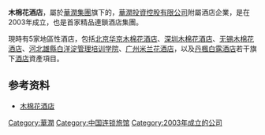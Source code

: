 '''木棉花酒店'''，屬於[[華潤集團|華潤集團]]旗下的，[[華潤投資控股有限公司|華潤投資控股有限公司]]附屬酒店企業，是在2003年成立，也是首家精品連鎖酒店集團。

現時有5家地區性酒店，包括[[北京华京木棉花酒店|北京华京木棉花酒店]]、[[深圳木棉花酒店|深圳木棉花酒店]]、[[无锡木棉花酒店|无锡木棉花酒店]]、[[河北|河北]][[雄縣|雄縣]][[白洋淀管理培训学院|白洋淀管理培训学院]]、[[广州米兰花酒店|广州米兰花酒店]]，以及[[丹楓白露酒店|丹楓白露酒店]]若干旗下[[酒店|酒店]]資產項目。

== 参考资料 ==
*[https://web.archive.org/web/20170529112426/http://hotel-kapok.com/ 木棉花酒店]

[[Category:華潤|Category:華潤]]
[[Category:中国连锁旅馆|Category:中国连锁旅馆]]
[[Category:2003年成立的公司|Category:2003年成立的公司]]